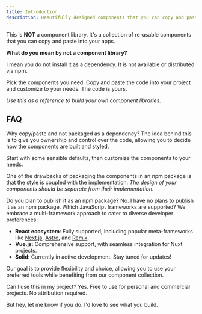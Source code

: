 ```yaml
---
title: Introduction
description: Beautifully designed components that you can copy and paste into your apps. Accessible. Customizable. Supports React, Vue, and Solid.
---
```


This is **NOT** a component library. It's a collection of re-usable components that you can copy and paste into your apps.

**What do you mean by not a component library?**

I mean you do not install it as a dependency. It is not available or distributed via npm.

Pick the components you need. Copy and paste the code into your project and customize to your needs. The code is yours.

_Use this as a reference to build your own component libraries._

## FAQ


<div class="[&_h3]:!mt-0">

<Accordion multiple client:load>

<Fragment slot="trigger-1">
Why copy/paste and not packaged as a dependency?
</Fragment>
<Fragment slot="content-1">
The idea behind this is to give you ownership and control over the code, allowing you to decide how the components are built and styled.

Start with some sensible defaults, then customize the components to your needs.

One of the drawbacks of packaging the components in an npm package is that the style is coupled with the implementation. _The design of your components should be separate from their implementation._
</Fragment>

<Fragment slot="trigger-2">
Do you plan to publish it as an npm package?
</Fragment>
<Fragment slot="content-2">
No. I have no plans to publish it as an npm package.
</Fragment>

<Fragment slot="trigger-3">
Which JavaScript frameworks are supported?
</Fragment>
<Fragment slot="content-3">
We embrace a multi-framework approach to cater to diverse developer preferences:

- **React ecosystem**: Fully supported, including popular meta-frameworks like [Next.js](https://ui.shadcn.com/docs/installation/next), [Astro](https://ui.shadcn.com/docs/installation/astro), and [Remix](https://ui.shadcn.com/docs/installation/remix).
- **Vue.js**: Comprehensive support, with seamless integration for Nuxt projects.
- **Solid**: Currently in active development. Stay tuned for updates!

Our goal is to provide flexibility and choice, allowing you to use your preferred tools while benefiting from our component collection.
</Fragment>

<Fragment slot="trigger-4">
Can I use this in my project?
</Fragment>
<Fragment slot="content-4">
Yes. Free to use for personal and commercial projects. No attribution required.

But hey, let me know if you do. I'd love to see what you build.

</Fragment>

</Accordion>

</div>

